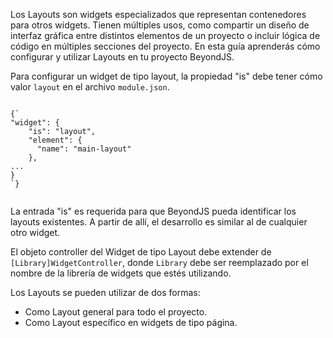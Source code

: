 
<DocHeader title="Layouts" pretitle="widgets" />

Los Layouts son widgets especializados que representan contenedores para otros widgets.
Tienen múltiples usos, como compartir un diseño de interfaz gráfica entre distintos elementos de
un proyecto o incluir lógica de código en múltiples secciones del proyecto. En esta guía aprenderás
cómo configurar y utilizar Layouts en tu proyecto BeyondJS.

Para configurar un widget de tipo layout, la propiedad "is" debe tener cómo valor `layout` en el archivo
`module.json`.

<Code>
{`
"widget": {
    "is": "layout",
    "element": {
      "name": "main-layout"
    },
...
}
`}

</Code>

La entrada "is" es requerida para que BeyondJS pueda identificar los layouts existentes.
A partir de allí, el desarrollo es similar al de cualquier otro widget.

El objeto controller del Widget de tipo Layout debe extender de `[Library]WidgetController`,
donde `Library` debe ser reemplazado por el nombre de la librería de widgets que estés utilizando.

Los Layouts se pueden utilizar de dos formas:

-   Como Layout general para todo el proyecto.
-   Como Layout específico en widgets de tipo página.

<Title tag="h2" text="Layout de proyecto" />

El layout general del proyecto se define agregando un punto de entrada "layout"
en el archivo `package.json` que recibe como valor el nombre del componente web del layout,
especificado en la configuración del widget al crearlo (puedes verlo en el archivo module.json del módulo).

> Los proyectos creados desde el CLI o el Workspace de <BeyondJS/> vienen con un layout de proyecto
> configurado. El nombre del componente web es `main-layout` y se encuentra en el
> directorio `modules/layouts/main` del proyecto.

El siguiente es el código mínimo de un layout

<Code>
    {`<main>
    <beyond-layout-children/>
</main>`}
</Code>

Para especificar dónde se deben insertar los demás elementos del proyecto en el layout,
debes agregar la etiqueta `<beyond-layout-children/>` en el lugar deseado.

El componente web `<beyond-layout-children/>` es manejado por <BeyondJS/>
para determinar dónde deben cargarse los componentes web solicitados de forma dinámica.
Si el proyecto no tiene un layout de proyecto, <BeyondJS/> inserta automáticamente
un componente `<beyond-layout-children/>` en el archivo `index.html` para renderizar
el resto de los elementos del proyecto.

<Title tag="h2" text="Múltiples Layouts" />

En <BeyondJS/> es posible manejar múltiples layouts y utilizarlos de manera jerárquica,
donde un layout puede ser contenido por otro. Esto permite una mayor flexibilidad
al momento de diseñar y estructurar la interfaz gráfica de tu proyecto.

> Es importante tener en cuenta que el layout general de proyecto no puede
> tener un layout contenedor especificado. En este caso, <BeyondJS/> incluirá el layout
> global de proyecto y ignorará la instrucción.

Para agregar un layout como contenedor de un widget, debes incluir la entrada "layout"
en la configuración del bundle de tipo widget en el archivo `module.json`.

<CodeBox title="module.json">
    {` "widget": {
    "is": "page",
    "layout": "main-layout",
    "route": "/",
    "element": {
        "name": "home-page"
      }
}`}
</CodeBox>

> El valor de la propiedad layout debe ser el nombre del componente web, no el subpath del módulo.

<NextLinks items={["widgets/page", "widgets/rendering"]} />
